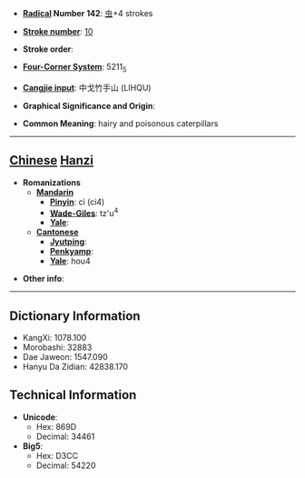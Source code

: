 * '''[[Wiktionary:Chinese radical index| Radical]] Number 142''': [[Wiktionary:Chinese radical index 虫|虫]]+4 strokes

* '''[[Wiktionary:Chinese total strokes index|Stroke number]]''': [[Wiktionary:Chinese total strokes index 10|10]]

* '''Stroke order''': 

* '''[[Wiktionary:Chinese four corner index|Four-Corner System]]''': 5211<sub>5</sub>

* '''[[Wiktionary:Chinese Cangjie index|Cangjie input]]''': 中戈竹手山 (LIHQU)

* '''Graphical Significance and Origin''': 

* '''Common Meaning''': hairy and poisonous caterpillars

----

== [[Chinese]] [[Hanzi]] ==

* '''Romanizations'''
** '''[[Mandarin]]'''
*** '''[[Pinyin]]''': cì (ci4)
*** '''[[Wade-Giles]]''': tz'u<sup>4</sup>
*** '''[[Yale]]''': 
** '''[[Cantonese]]'''
*** '''[[Jyutping]]''':
*** '''[[Penkyamp]]''': 
*** '''[[Yale]]''': hou4

* '''Other info''': 

----

== Dictionary Information ==

* KangXi: 1078.100
* Morobashi: 32883
* Dae Jaweon: 1547.090
* Hanyu Da Zidian: 42838.170

== Technical Information ==

* '''Unicode''':
** Hex: 869D
** Decimal: 34461
* '''Big5''':
** Hex: D3CC
** Decimal: 54220